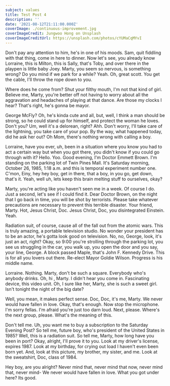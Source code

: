 ```yaml
---
subject: values
title: Test Post 4
description: ''
date: '2021-08-12T21:11:00.000Z'
coverImage: ./continuous-improvement.jpg
coverImageCredit: Jungwoo Hong on Unsplash
coverImageCreditUrl: https://unsplash.com/photos/cYUMaCqMYvI
---
```


Don't pay any attention to him, he's in one of his moods. Sam, quit fiddling with that thing, come in here to dinner. Now let's see, you already know Lorraine, this is Milton, this is Sally, that's Toby, and over there in the playpen is little baby Joey. Marty, you seem so nervous, is something wrong? Do you mind if we park for a while? Yeah. Oh, great scott. You get the cable, I'll throw the rope down to you.

Where does he come from? Shut your filthy mouth, I'm not that kind of girl. Believe me, Marty, you're better off not having to worry about all the aggravation and headaches of playing at that dance. Are those my clocks I hear? That's right, he's gonna be mayor.

George McFly? Oh, he's kinda cute and all, but, well, I think a man should be strong, so he could stand up for himself, and protect the woman he loves. Don't you? Um, well it's a delorean, right? Ahh. Don't worry, I'll take care of the lightning, you take care of your pop. By the way, what happened today, did he ask her out? Oh Mom, there's nothing wrong with calling a boy.

Lorraine, have you ever, uh, been in a situation where you know you had to act a certain way but when you got there, you didn't know if you could go through with it? Hello. Yoo. Good evening, I'm Doctor Emmett Brown. I'm standing on the parking lot of Twin Pines Mall. It's Saturday morning, October 26, 1985, 1:18 a.m. and this is temporal experiment number one. C'mon, Einy, hey hey boy, get in there, that a boy, in you go, get down, that's it. Yeah, well uh, lets keep this brain melting stuff to ourselves, okay?

Marty, you're acting like you haven't seen me in a week. Of course I do. Just a second, let's see if I could find it. Dear Doctor Brown, on the night that I go back in time, you will be shot by terrorists. Please take whatever precautions are necessary to prevent this terrible disaster. Your friend, Marty. Hot, Jesus Christ, Doc. Jesus Christ, Doc, you disintegrated Einstein. Yeah.

Radiation suit, of course, cause all of the fall out from the atomic wars. This is truly amazing, a portable television studio. No wonder your president has to be an actor, he's gotta look good on television. No, no, George, look, it's just an act, right? Okay, so 9:00 you're strolling through the parking lot, you see us struggling in the car, you walk up, you open the door and you say, your line, George. A block passed Maple, that's John F. Kennedy Drive. This is for all you lovers out there. Re-elect Mayor Goldie Wilson. Progress is his middle name.

Lorraine. Nothing. Marty, don't be such a square. Everybody who's anybody drinks. Oh, hi , Marty. I didn't hear you come in. Fascinating device, this video unit. Oh, I sure like her, Marty, she is such a sweet girl. Isn't tonight the night of the big date?

Well, you mean, it makes perfect sense. Doc, Doc, it's me, Marty. We never would have fallen in love. Okay, that's enough. Now stop the microphone. I'm sorry fellas. I'm afraid you're just too darn loud. Next, please. Where's the next group, please. What's the meaning of this.

Don't tell me. Uh, you want me to buy a subscription to the Saturday Evening Post? So tell me, future boy, who's president of the United States in 1985? Well, this is a radiation suit. So tell me, Marty, how long have you been in port? Okay, alright, I'll prove it to you. Look at my driver's license, expires 1987. Look at my birthday, for crying out load I haven't even been born yet. And, look at this picture, my brother, my sister, and me. Look at the sweatshirt, Doc, class of 1984.

Hey boy, are you alright? Never mind that, never mind that now, never mind that, never mind- We never would have fallen in love. What you got under here? Its good.
